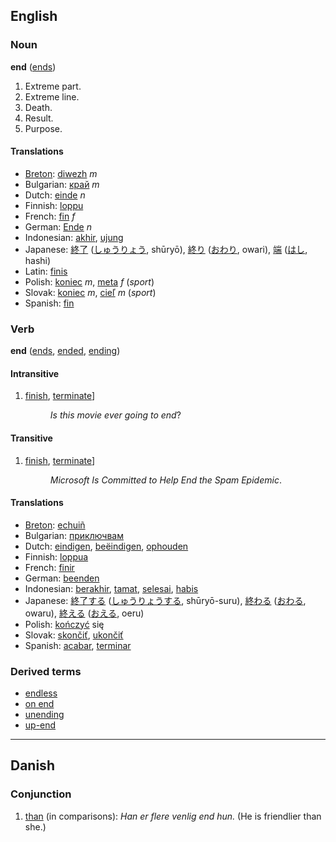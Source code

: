 ==English==
=== Noun ===
'''end''' ([[ends]])

# Extreme part.
# Extreme line.
# Death. 
# Result.
# Purpose. 

==== Translations ====
*[[Breton]]: [[diwezh]] ''m''
*Bulgarian: [[край]] ''m''
*Dutch: [[einde]] ''n''
*Finnish: [[loppu]]
*French: [[fin]] ''f''
*German: [[Ende]] ''n''
*Indonesian: [[akhir]], [[ujung]]
*Japanese: [[終了]] ([[しゅうりょう]], shūryō), [[終り]] ([[おわり]], owari), [[端]] ([[はし]], hashi)
*Latin: [[finis]]
*Polish: [[koniec]] ''m'', [[meta]] ''f'' (''sport'')
*Slovak: [[koniec]] ''m'', [[cieľ]] ''m'' (''sport'')
*Spanish: [[fin]]

=== Verb ===
'''end''' ([[ends]], [[ended]], [[ending]])

====Intransitive====
# [[finish]], [[terminate]]]
#:''Is this movie ever going to end''?

====Transitive====
# [[finish]], [[terminate]]]
#:''Microsoft Is Committed to Help End the Spam Epidemic''.

<!-- please sort these into intransitive and transitive above -->
==== Translations ====
*[[Breton]]: [[echuiñ]]
*Bulgarian: [[приключвам]]
*Dutch: [[eindigen]], [[beëindigen]], [[ophouden]]
*Finnish: [[loppua]]
*French: [[finir]]
*German: [[beenden]]
*Indonesian: [[akhir|berakhir]], [[tamat]], [[selesai]], [[habis]]
*Japanese: [[終了]]する ([[しゅうりょう]]する, shūryō-suru), [[終わる]] ([[おわる]], owaru), [[終える]] ([[おえる]], oeru)
*Polish: [[kończyć]] się
*Slovak: [[skončiť]], [[ukončiť]]
*Spanish: [[acabar]], [[terminar]]

=== Derived terms===
* [[endless]]
* [[on end]]
* [[unending]]
* [[up-end]]

----

== Danish ==
=== Conjunction ===
# [[than]] (in comparisons): ''Han er flere venlig end hun.'' (He is friendlier than she.)